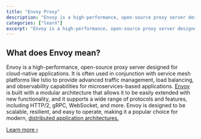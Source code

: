 ```yaml
---
title: "Envoy Proxy"
description: "Envoy is a high-performance, open-source proxy server designed for cloud-native applications."
categories: ["learn"]
excerpt: "Envoy is a high-performance, open-source proxy server designed for cloud-native applications."
---
```


## [](#what-does-envoy-mean)What does Envoy mean?

Envoy is a high-performance, open-source proxy server designed for cloud-native applications. It is often used in conjunction with service mesh platforms like Istio to provide advanced traffic management, load balancing, and observability capabilities for microservices-based applications. [Envoy](/what-is-envoy-proxy/) is built with a modular architecture that allows it to be easily extended with new functionality, and it supports a wide range of protocols and features, including HTTP/2, gRPC, WebSocket, and more. Envoy is designed to be scalable, resilient, and easy to operate, making it a popular choice for modern, [distributed application architectures.](/blog/nist-sp-800-207a-explained-zero-trust-architecture-model-for-access-control/)

[Learn more ›](/what-is-envoy-proxy/)
